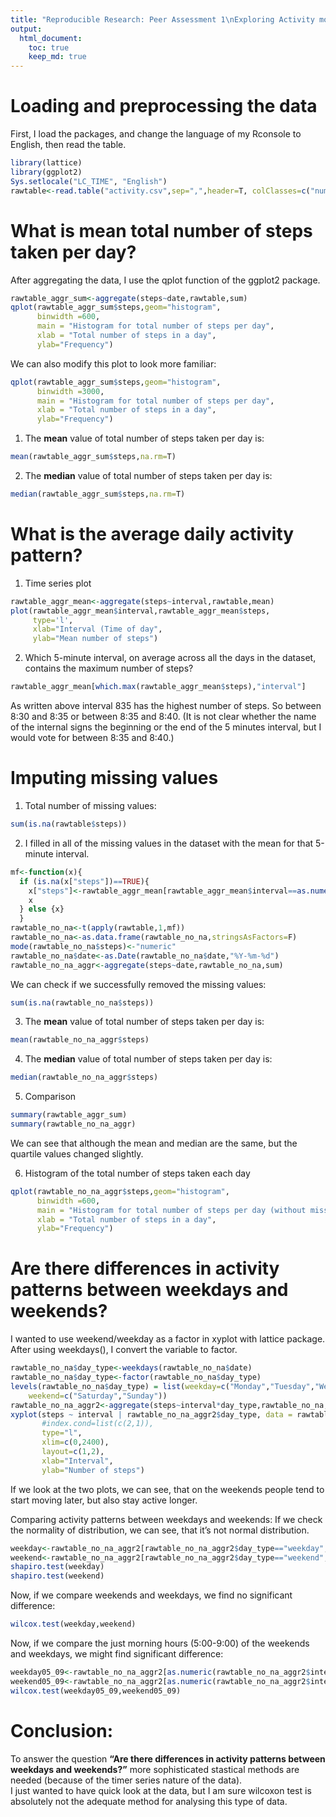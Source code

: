 ---
title: "Reproducible Research: Peer Assessment 1\nExploring Activity monitoring data"
output: 
  html_document:
    toc: true
    keep_md: true
---

# Loading and preprocessing the data  
First, I load the packages, and change the language of my Rconsole to English, then read the table.  
```{r,echo=T}
library(lattice)
library(ggplot2)
Sys.setlocale("LC_TIME", "English")
rawtable<-read.table("activity.csv",sep=",",header=T, colClasses=c("numeric","Date","numeric"))
```


# What is mean total number of steps taken per day?  
After aggregating the data, I use the qplot function of the ggplot2 package.  
```{r,echo=T}
rawtable_aggr_sum<-aggregate(steps~date,rawtable,sum)
qplot(rawtable_aggr_sum$steps,geom="histogram",
      binwidth =600,
      main = "Histogram for total number of steps per day",
      xlab = "Total number of steps in a day",
      ylab="Frequency")
```

We can also modify this plot to look more familiar:  
```{r,echo=T}
qplot(rawtable_aggr_sum$steps,geom="histogram",
      binwidth =3000,
      main = "Histogram for total number of steps per day",
      xlab = "Total number of steps in a day",
      ylab="Frequency")
```  

1. The **mean** value of total number of steps taken per day is:  
```{r,echo=T}
mean(rawtable_aggr_sum$steps,na.rm=T)
```

2. The **median** value of total number of steps taken per day is:  
```{r,echo=T}
median(rawtable_aggr_sum$steps,na.rm=T)
```

  
# What is the average daily activity pattern?
1. Time series plot  
```{r,echo=T}
rawtable_aggr_mean<-aggregate(steps~interval,rawtable,mean)
plot(rawtable_aggr_mean$interval,rawtable_aggr_mean$steps,
     type='l',
     xlab="Interval (Time of day",
     ylab="Mean number of steps")
```

2. Which 5-minute interval, on average across all the days in the dataset, contains the maximum number of steps?  
```{r,echo=T}
rawtable_aggr_mean[which.max(rawtable_aggr_mean$steps),"interval"]
```
As written above interval 835 has the highest number of steps. So between 8:30 and 8:35 or between 8:35 and 8:40. (It is not clear whether the name of the internal signs the beginning or the end of the 5 minutes interval, but I would vote for between 8:35 and 8:40.)


# Imputing missing values
1. Total number of missing values:  
```{r,echo=T}
sum(is.na(rawtable$steps))
```
2. I filled in all of the missing values in the dataset with the mean for that 5-minute interval. 
```{r,echo=T}
mf<-function(x){
  if (is.na(x["steps"])==TRUE){
    x["steps"]<-rawtable_aggr_mean[rawtable_aggr_mean$interval==as.numeric(x["interval"]),"steps"]
    x
  } else {x}
  }
rawtable_no_na<-t(apply(rawtable,1,mf))
rawtable_no_na<-as.data.frame(rawtable_no_na,stringsAsFactors=F)
mode(rawtable_no_na$steps)<-"numeric"
rawtable_no_na$date<-as.Date(rawtable_no_na$date,"%Y-%m-%d")
rawtable_no_na_aggr<-aggregate(steps~date,rawtable_no_na,sum)
```

We can check if we successfully removed the missing values:
```{r,echo=T}
sum(is.na(rawtable_no_na$steps))
```

3. The **mean** value of total number of steps taken per day is:  
```{r,echo=T}
mean(rawtable_no_na_aggr$steps)
```

4. The **median** value of total number of steps taken per day is:  
```{r,echo=T}
median(rawtable_no_na_aggr$steps)
```

5. Comparison  
```{r,echo=T}
summary(rawtable_aggr_sum)
summary(rawtable_no_na_aggr)
```

We can see that although the mean and median are the same, but the quartile values changed slightly.  

6. Histogram of the total number of steps taken each day  
```{r,echo=T}
qplot(rawtable_no_na_aggr$steps,geom="histogram",
      binwidth =600,
      main = "Histogram for total number of steps per day (without missing values)",
      xlab = "Total number of steps in a day",
      ylab="Frequency")
```


# Are there differences in activity patterns between weekdays and weekends?  
I wanted to use weekend/weekday as a factor in xyplot with lattice package. After using weekdays(), I convert the variable to factor.  
```{r,echo=T}
rawtable_no_na$day_type<-weekdays(rawtable_no_na$date)
rawtable_no_na$day_type<-factor(rawtable_no_na$day_type)
levels(rawtable_no_na$day_type) = list(weekday=c("Monday","Tuesday","Wednesday","Thursday","Friday"),
    weekend=c("Saturday","Sunday"))
rawtable_no_na_aggr2<-aggregate(steps~interval*day_type,rawtable_no_na,mean)
xyplot(steps ~ interval | rawtable_no_na_aggr2$day_type, data = rawtable_no_na_aggr2,
       #index.cond=list(c(2,1)),
       type="l",
       xlim=c(0,2400),
       layout=c(1,2),
       xlab="Interval",
       ylab="Number of steps")
```

If we look at the two plots, we can see, that on the weekends people tend to start moving later, but also stay active longer.  
  
Comparing activity patterns between weekdays and weekends:
If we check the normality of distribution, we can see, that it's not normal distribution.  
```{r,echo=T}
weekday<-rawtable_no_na_aggr2[rawtable_no_na_aggr2$day_type=="weekday","steps"]
weekend<-rawtable_no_na_aggr2[rawtable_no_na_aggr2$day_type=="weekend","steps"]
shapiro.test(weekday)
shapiro.test(weekend)
```
Now, if we compare weekends and weekdays, we find no significant difference:
```{r,echo=T}
wilcox.test(weekday,weekend)
```
Now, if we compare the just morning hours (5:00-9:00) of the weekends and weekdays, we might find significant difference:  
```{r,echo=T}
weekday05_09<-rawtable_no_na_aggr2[as.numeric(rawtable_no_na_aggr2$interval) %in% c(500:900) & rawtable_no_na_aggr2$day_type=="weekday","steps"]
weekend05_09<-rawtable_no_na_aggr2[as.numeric(rawtable_no_na_aggr2$interval) %in% c(500:900) & rawtable_no_na_aggr2$day_type=="weekend","steps"]
wilcox.test(weekday05_09,weekend05_09)
```


# Conclusion:  
To answer the question **"Are there differences in activity patterns between weekdays and weekends?"** more sophisticated stastical methods are needed (because of the timer series nature of the data).  
I just wanted to have quick look at the data, but I am sure wilcoxon test is absolutely not the adequate method for analysing this type of data.
